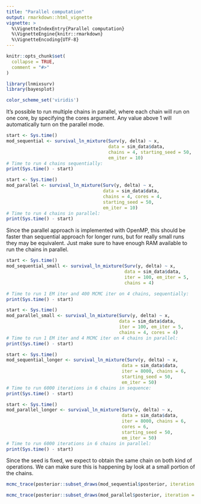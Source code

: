 ```yaml
---
title: "Parallel computation"
output: rmarkdown::html_vignette
vignette: >
  %\VignetteIndexEntry{Parallel computation}
  %\VignetteEngine{knitr::rmarkdown}
  %\VignetteEncoding{UTF-8}
---
```


```r
knitr::opts_chunk$set(
  collapse = TRUE,
  comment = "#>"
)
```

```r
library(lnmixsurv)
library(bayesplot)

color_scheme_set('viridis')
```

It's possible to run multiple chains in parallel, where each chain will run on one core, by specifying the cores argument. Any value above 1 will automatically turn on the parallel mode.
```r
start <- Sys.time()
mod_sequential <- survival_ln_mixture(Surv(y, delta) ~ x, 
                                      data = sim_data$data, 
                                      chains = 4, starting_seed = 50,
                                      em_iter = 10)
# Time to run 4 chains sequentially:
print(Sys.time() - start)

start <- Sys.time()
mod_parallel <- survival_ln_mixture(Surv(y, delta) ~ x, 
                                    data = sim_data$data, 
                                    chains = 4, cores = 4,
                                    starting_seed = 50,
                                    em_iter = 10)
# Time to run 4 chains in parallel:
print(Sys.time() - start)
```

Since the parallel approach is implemented with OpenMP, this should be faster than sequential approach for longer runs, but for really small runs they may be equivalent. Just make sure to have enough RAM available to run the chains in parallel.
```r
start <- Sys.time()
mod_sequential_small <- survival_ln_mixture(Surv(y, delta) ~ x, 
                                            data = sim_data$data, 
                                            iter = 100, em_iter = 5,
                                            chains = 4)

# Time to run 1 EM iter and 400 MCMC iter on 4 chains, sequentially:
print(Sys.time() - start)

start <- Sys.time()
mod_parallel_small <- survival_ln_mixture(Surv(y, delta) ~ x, 
                                          data = sim_data$data, 
                                          iter = 100, em_iter = 5,
                                          chains = 4, cores = 4)
# Time to run 1 EM iter and 4 MCMC iter on 4 chains in parallel:
print(Sys.time() - start)
```

```r
start <- Sys.time()
mod_sequential_longer <- survival_ln_mixture(Surv(y, delta) ~ x, 
                                           data = sim_data$data, 
                                           iter = 8000, chains = 6,
                                           starting_seed = 50,
                                           em_iter = 50)
# Time to run 6000 iterations in 6 chains in sequence:
print(Sys.time() - start)

start <- Sys.time()
mod_parallel_longer <- survival_ln_mixture(Surv(y, delta) ~ x, 
                                           data = sim_data$data, 
                                           iter = 8000, chains = 6,
                                           cores = 6,
                                           starting_seed = 50,
                                           em_iter = 50)
# Time to run 6000 iterations in 6 chains in parallel:
print(Sys.time() - start)
```

Since the seed is fixed, we expect to obtain the same chain on both kind of operations. We can make sure this is happening by look at a small portion of the chains.
```r
mcmc_trace(posterior::subset_draws(mod_sequential$posterior, iteration = 10:80, chain = c(1, 4), variable = 'eta_1'))

mcmc_trace(posterior::subset_draws(mod_parallel$posterior, iteration = 10:80, chain = c(1, 4), variable = 'eta_1'))
```
 
